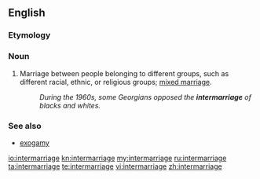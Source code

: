 ==English==

===Etymology===
{{prefix|inter|marriage}}

===Noun===
{{en-noun}}

# Marriage between people belonging to different groups, such as different racial, ethnic, or religious groups; [[mixed marriage]].
#: ''During the 1960s, some Georgians opposed the '''intermarriage''' of blacks and whites.''

===See also===
* [[exogamy]]

[[io:intermarriage]]
[[kn:intermarriage]]
[[my:intermarriage]]
[[ru:intermarriage]]
[[ta:intermarriage]]
[[te:intermarriage]]
[[vi:intermarriage]]
[[zh:intermarriage]]